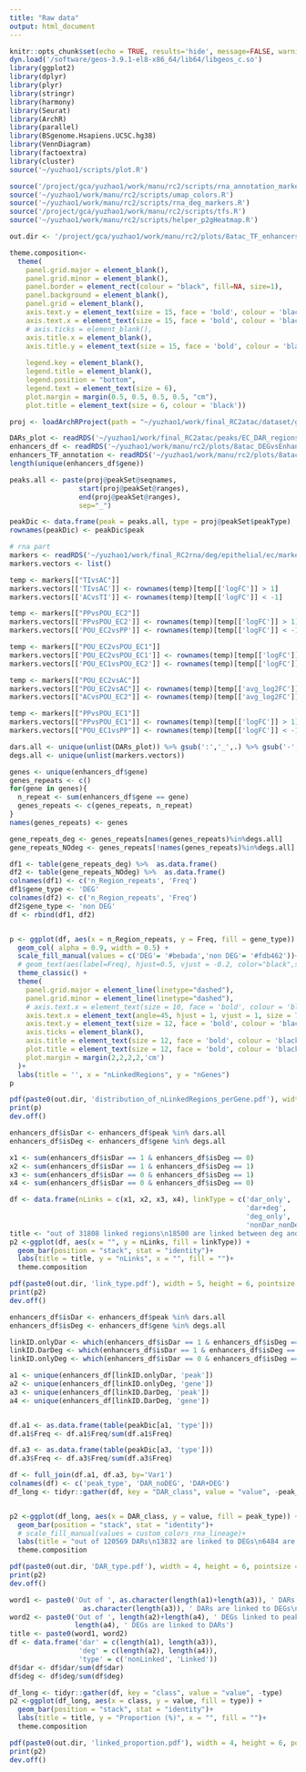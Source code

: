 ```yaml
---
title: "Raw data"
output: html_document
---
```


```r
knitr::opts_chunk$set(echo = TRUE, results='hide', message=FALSE, warning=FALSE, fig.height = 7, fig.width = 7)
dyn.load('/software/geos-3.9.1-el8-x86_64/lib64/libgeos_c.so')
library(ggplot2)
library(dplyr)
library(plyr)
library(stringr)
library(harmony)
library(Seurat)
library(ArchR)
library(parallel)
library(BSgenome.Hsapiens.UCSC.hg38)
library(VennDiagram)
library(factoextra)
library(cluster)
source('~/yuzhao1/scripts/plot.R')
```

```r
source('/project/gca/yuzhao1/work/manu/rc2/scripts/rna_annotation_markers.R')
source('~/yuzhao1/work/manu/rc2/scripts/umap_colors.R')
source('~/yuzhao1/work/manu/rc2/scripts/rna_deg_markers.R')
source('/project/gca/yuzhao1/work/manu/rc2/scripts/tfs.R')
source('~/yuzhao1/work/manu/rc2/scripts/helper_p2gHeatmap.R')
```

```r
out.dir <- '/project/gca/yuzhao1/work/manu/rc2/plots/8atac_TF_enhancers_p2g_plot_decomposition/'
```

```r
theme.composition<-    
  theme(
    panel.grid.major = element_blank(),
    panel.grid.minor = element_blank(),
    panel.border = element_rect(colour = "black", fill=NA, size=1),
    panel.background = element_blank(),
    panel.grid = element_blank(),
    axis.text.y = element_text(size = 15, face = 'bold', colour = 'black'),
    axis.text.x = element_text(size = 15, face = 'bold', colour = 'black'),
    # axis.ticks = element_blank(),
    axis.title.x = element_blank(),
    axis.title.y = element_text(size = 15, face = 'bold', colour = 'black'),
    
    legend.key = element_blank(),
    legend.title = element_blank(),
    legend.position = "bottom",
    legend.text = element_text(size = 6),
    plot.margin = margin(0.5, 0.5, 0.5, 0.5, "cm"),
    plot.title = element_text(size = 6, colour = 'black'))

```


```r
proj <- loadArchRProject(path = "~/yuzhao1/work/final_RC2atac/dataset/gut_2kmin_6TSS_DoubletRatio2_epithelial_filtered2_EC/")
```

```r
DARs_plot <- readRDS('~/yuzhao1/work/final_RC2atac/peaks/EC_DAR_regions_DifferentContrastLists_ScriptInManuFolder.rds')
enhancers_df <- readRDS('~/yuzhao1/work/manu/rc2/plots/8atac_DEGvsEnhancervsTF_preparation/links_peak_gene_corr.rds')
enhancers_TF_annotation <- readRDS('~/yuzhao1/work/manu/rc2/plots/8atac_DEGvsEnhancervsTF_preparation/enhancers_TF_annotation.rds')
length(unique(enhancers_df$gene))

peaks.all <- paste(proj@peakSet@seqnames,
                 start(proj@peakSet@ranges),
                 end(proj@peakSet@ranges),
                 sep="_")

peakDic <- data.frame(peak = peaks.all, type = proj@peakSet$peakType)
rownames(peakDic) <- peakDic$peak
```

```r
# rna part
markers <- readRDS('~/yuzhao1/work/final_RC2rna/deg/epithelial/ec/markers_filtered_logFC1_adjp0.001.rds')
markers.vectors <- list()

temp <- markers[["TIvsAC"]]
markers.vectors[['TIvsAC']] <- rownames(temp)[temp[['logFC']] > 1]
markers.vectors[['ACvsTI']] <- rownames(temp)[temp[['logFC']] < -1]

temp <- markers[["PPvsPOU_EC2"]]
markers.vectors[['PPvsPOU_EC2']] <- rownames(temp)[temp[['logFC']] > 1]
markers.vectors[['POU_EC2vsPP']] <- rownames(temp)[temp[['logFC']] < -1]

temp <- markers[["POU_EC2vsPOU_EC1"]]
markers.vectors[['POU_EC2vsPOU_EC1']] <- rownames(temp)[temp[['logFC']] > 1]
markers.vectors[['POU_EC1vsPOU_EC2']] <- rownames(temp)[temp[['logFC']] < -1]

temp <- markers[["POU_EC2vsAC"]]
markers.vectors[["POU_EC2vsAC"]] <- rownames(temp)[temp[['avg_log2FC']] > 1]
markers.vectors[["ACvsPOU_EC2"]] <- rownames(temp)[temp[['avg_log2FC']] < -1]

temp <- markers[["PPvsPOU_EC1"]]
markers.vectors[["PPvsPOU_EC1"]] <- rownames(temp)[temp[['logFC']] > 1]
markers.vectors[["POU_EC1vsPP"]] <- rownames(temp)[temp[['logFC']] < -1]
```

```r
dars.all <- unique(unlist(DARs_plot)) %>% gsub(':','_',.) %>% gsub('-','_',.)
degs.all <- unique(unlist(markers.vectors))
```

```r
genes <- unique(enhancers_df$gene)
genes_repeats <- c()
for(gene in genes){
  n_repeat <- sum(enhancers_df$gene == gene)
  genes_repeats <- c(genes_repeats, n_repeat)
}
names(genes_repeats) <- genes
```

```r
gene_repeats_deg <- genes_repeats[names(genes_repeats)%in%degs.all]
gene_repeats_NOdeg <- genes_repeats[!names(genes_repeats)%in%degs.all]

df1 <- table(gene_repeats_deg) %>%  as.data.frame()
df2 <- table(gene_repeats_NOdeg) %>%  as.data.frame()
colnames(df1) <- c('n_Region_repeats', 'Freq')
df1$gene_type <- 'DEG'
colnames(df2) <- c('n_Region_repeats', 'Freq')
df2$gene_type <- 'non DEG'
df <- rbind(df1, df2)


p <- ggplot(df, aes(x = n_Region_repeats, y = Freq, fill = gene_type)) +
  geom_col( alpha = 0.9, width = 0.5) +
  scale_fill_manual(values = c('DEG'= '#bebada','non DEG'= '#fdb462'))+
  # geom_text(aes(label=Freq), hjust=0.5, vjust = -0.2, color="black",size=1.5, fontface = 'bold')+
  theme_classic() +
  theme(
    panel.grid.major = element_line(linetype="dashed"),
    panel.grid.minor = element_line(linetype="dashed"),
    # axis.text.x = element_text(size = 10, face = 'bold', colour = 'black', angle = 90, hjust = 1, vjust = 0.5),
    axis.text.x = element_text(angle=45, hjust = 1, vjust = 1, size = 7, face = 'bold', colour = 'black',),
    axis.text.y = element_text(size = 12, face = 'bold', colour = 'black'),
    axis.ticks = element_blank(),
    axis.title = element_text(size = 12, face = 'bold', colour = 'black'),
    plot.title = element_text(size = 12, face = 'bold', colour = 'black', hjust = 0.5),
    plot.margin = margin(2,2,2,2,'cm') 
  )+
  labs(title = '', x = "nLinkedRegions", y = "nGenes")
p

pdf(paste0(out.dir, 'distribution_of_nLinkedRegions_perGene.pdf'), width = 10, height = 6, pointsize = 1)
print(p)
dev.off()

```


















```r
enhancers_df$isDar <- enhancers_df$peak %in% dars.all
enhancers_df$isDeg <- enhancers_df$gene %in% degs.all

x1 <- sum(enhancers_df$isDar == 1 & enhancers_df$isDeg == 0)
x2 <- sum(enhancers_df$isDar == 1 & enhancers_df$isDeg == 1)
x3 <- sum(enhancers_df$isDar == 0 & enhancers_df$isDeg == 1)
x4 <- sum(enhancers_df$isDar == 0 & enhancers_df$isDeg == 0)

df <- data.frame(nLinks = c(x1, x2, x3, x4), linkType = c('dar_only',
                                                          'dar+deg',
                                                          'deg_only',
                                                          'nonDar_nonDeg'))
title <- "out of 31808 linked regions\n18500 are linked between deg and dar\n7767: dar to nonDEG gene\n3338: non-dar region to deg\n 2203: non dar region to non deg gene"
p2 <-ggplot(df, aes(x = "", y = nLinks, fill = linkType)) +
  geom_bar(position = "stack", stat = "identity")+
  labs(title = title, y = "nLinks", x = "", fill = "")+
  theme.composition

pdf(paste0(out.dir, 'link_type.pdf'), width = 5, height = 6, pointsize = 1)
print(p2)
dev.off()
```


```r
enhancers_df$isDar <- enhancers_df$peak %in% dars.all
enhancers_df$isDeg <- enhancers_df$gene %in% degs.all

linkID.onlyDar <- which(enhancers_df$isDar == 1 & enhancers_df$isDeg == 0)
linkID.DarDeg <- which(enhancers_df$isDar == 1 & enhancers_df$isDeg == 1)
linkID.onlyDeg <- which(enhancers_df$isDar == 0 & enhancers_df$isDeg == 1)

a1 <- unique(enhancers_df[linkID.onlyDar, 'peak'])
a2 <- unique(enhancers_df[linkID.onlyDeg, 'gene'])
a3 <- unique(enhancers_df[linkID.DarDeg, 'peak'])
a4 <- unique(enhancers_df[linkID.DarDeg, 'gene'])


df.a1 <- as.data.frame(table(peakDic[a1, 'type']))
df.a1$Freq <- df.a1$Freq/sum(df.a1$Freq)

df.a3 <- as.data.frame(table(peakDic[a3, 'type']))
df.a3$Freq <- df.a3$Freq/sum(df.a3$Freq)

df <- full_join(df.a1, df.a3, by='Var1')
colnames(df) <- c('peak_type', 'DAR_noDEG', 'DAR+DEG')
df_long <- tidyr::gather(df, key = "DAR_class", value = "value", -peak_type)


p2 <-ggplot(df_long, aes(x = DAR_class, y = value, fill = peak_type)) +
  geom_bar(position = "stack", stat = "identity")+
  # scale_fill_manual(values = custom_colors_rna_lineage)+
  labs(title = "out of 120569 DARs\n13832 are linked to DEGs\n6484 are linked to nonDEG-genes", y = "Proportion (%)", x = "", fill = "")+
  theme.composition

pdf(paste0(out.dir, 'DAR_type.pdf'), width = 4, height = 6, pointsize = 1)
print(p2)
dev.off()
```

```r
word1 <- paste0('Out of ', as.character(length(a1)+length(a3)), ' DARs linked to genes, ', 
                  as.character(length(a3)), ' DARs are linked to DEGs\n')
word2 <- paste0('Out of ', length(a2)+length(a4), ' DEGs linked to peaks, ',
                length(a4), ' DEGs are linked to DARs')
title <- paste0(word1, word2)
df <- data.frame('dar' = c(length(a1), length(a3)), 
                 'deg' = c(length(a2), length(a4)), 
                 'type' = c('nonLinked', 'Linked'))
df$dar <- df$dar/sum(df$dar)
df$deg <- df$deg/sum(df$deg)

df_long <- tidyr::gather(df, key = "class", value = "value", -type)
p2 <-ggplot(df_long, aes(x = class, y = value, fill = type)) +
  geom_bar(position = "stack", stat = "identity")+
  labs(title = title, y = "Proportion (%)", x = "", fill = "")+
  theme.composition

pdf(paste0(out.dir, 'linked_proportion.pdf'), width = 4, height = 6, pointsize = 1)
print(p2)
dev.off()
```
